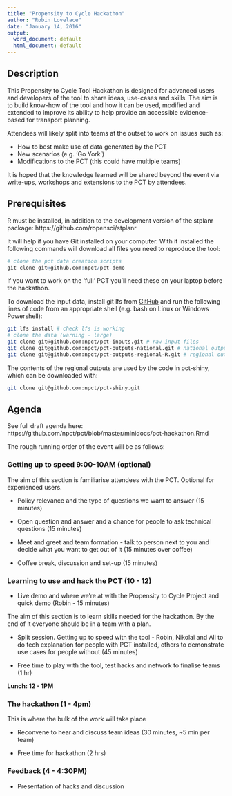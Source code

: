 ```yaml
---
title: "Propensity to Cycle Hackathon"
author: "Robin Lovelace"
date: "January 14, 2016"
output:
  word_document: default
  html_document: default
---
```


## Description

This Propensity to Cycle Tool Hackathon is designed for advanced users and developers of the tool to share ideas, use-cases and skills. The aim is to build know-how of the tool and how it can be used, modified and extended to improve its ability to help provide an accessible evidence-based for transport planning.

Attendees will likely split into teams at the outset to work on issues such as:

- How to best make use of data generated by the PCT
- New scenarios (e.g. 'Go York')
- Modifications to the PCT (this could have multiple teams)

It is hoped that the knowledge learned will be shared beyond the event via write-ups, workshops and extensions to the PCT by attendees.

## Prerequisites

R must be installed, in addition to the development version of the stplanr package: https://github.com/ropensci/stplanr

It will help if you have Git installed on your computer.
With it installed the following commands will download all files you need to reproduce the tool:

```r
# clone the pct data creation scripts
git clone git@github.com:npct/pct-demo
```

If you want to work on the 'full' PCT you'll need these on your laptop before the hackathon.

To download the input data, install git lfs from [GitHub](https://git-lfs.github.com/) and run the following lines of code from an appropriate shell (e.g. bash on Linux or Windows Powershell):

```bash
git lfs install # check lfs is working
# clone the data (warning - large)
git clone git@github.com:npct/pct-inputs.git # raw input files
git clone git@github.com:npct/pct-outputs-national.git # national outputs
git clone git@github.com:npct/pct-outputs-regional-R.git # regional outputs used by pct-shiny
```

The contents of the regional outputs are used by the code in pct-shiny, which can be downloaded with:

```bash
git clone git@github.com:npct/pct-shiny.git 
```

## Agenda

See full draft agenda here: https://github.com/npct/pct/blob/master/minidocs/pct-hackathon.Rmd

The rough running order of the event will be as follows:

### Getting up to speed 9:00-10AM (optional)

The aim of this section is familiarise attendees with the PCT. Optional for experienced users.

- Policy relevance and the type of questions we want to answer (15 minutes)

- Open question and answer and a chance for people to ask technical questions (15 minutes)

- Meet and greet and team formation - talk to person next to you and decide what you want to get out of it (15 minutes over coffee) 

- Coffee break, discussion and set-up (15 minutes)

### Learning to use and hack the PCT (10 - 12)

- Live demo and where we're at with the Propensity to Cycle Project and quick demo (Robin - 15 minutes)

The aim of this section is to learn skills needed for the hackathon. By the end of it everyone should be in a team with a plan.

- Split session. Getting up to speed with the tool - Robin, Nikolai and Ali to do tech explanation for people with PCT installed, others to demonstrate use cases for people without (45 minutes)

- Free time to play with the tool, test hacks and network to finalise teams (1 hr)

**Lunch: 12 - 1PM**

### The hackathon (1 - 4pm)

This is where the bulk of the work will take place

- Reconvene to hear and discuss team ideas (30 minutes, ~5 min per team)

- Free time for hackathon (2 hrs)

### Feedback (4 - 4:30PM)

- Presentation of hacks and discussion



